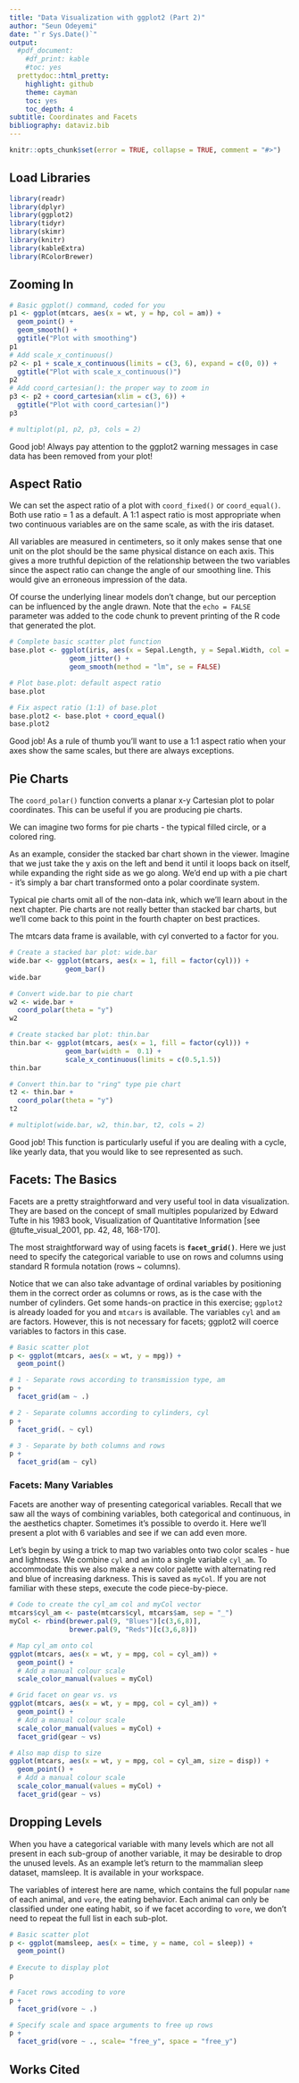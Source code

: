 ```yaml
---
title: "Data Visualization with ggplot2 (Part 2)"
author: "Seun Odeyemi"
date: "`r Sys.Date()`"
output:
  #pdf_document:
    #df_print: kable
    #toc: yes
  prettydoc::html_pretty:
    highlight: github
    theme: cayman
    toc: yes
    toc_depth: 4
subtitle: Coordinates and Facets
bibliography: dataviz.bib
---
```


```r
knitr::opts_chunk$set(error = TRUE, collapse = TRUE, comment = "#>")
```

## Load Libraries
```r
library(readr)
library(dplyr)
library(ggplot2)
library(tidyr)
library(skimr)
library(knitr)
library(kableExtra)
library(RColorBrewer)
```

## Zooming In

```r
# Basic ggplot() command, coded for you
p1 <- ggplot(mtcars, aes(x = wt, y = hp, col = am)) + 
  geom_point() + 
  geom_smooth() +
  ggtitle("Plot with smoothing")
p1
# Add scale_x_continuous()
p2 <- p1 + scale_x_continuous(limits = c(3, 6), expand = c(0, 0)) +
  ggtitle("Plot with scale_x_continuous()")
p2
# Add coord_cartesian(): the proper way to zoom in
p3 <- p2 + coord_cartesian(xlim = c(3, 6)) +
  ggtitle("Plot with coord_cartesian()")
p3

```

```r
# multiplot(p1, p2, p3, cols = 2)
```

Good job! Always pay attention to the ggplot2 warning messages in case data has been removed from your plot!

## Aspect Ratio

We can set the aspect ratio of a plot with `coord_fixed()` or `coord_equal()`. Both use ratio = 1 as a default. A 1:1 aspect ratio is most appropriate when two continuous variables are on the same scale, as with the iris dataset.

All variables are measured in centimeters, so it only makes sense that one unit on the plot should be the same physical distance on each axis. This gives a more truthful depiction of the relationship between the two variables since the aspect ratio can change the angle of our smoothing line. This would give an erroneous impression of the data.

Of course the underlying linear models don't change, but our perception can be influenced by the angle drawn.
Note that the `echo = FALSE` parameter was added to the code chunk to prevent printing of the R code that generated the plot.

```r
# Complete basic scatter plot function
base.plot <- ggplot(iris, aes(x = Sepal.Length, y = Sepal.Width, col = Species)) +
               geom_jitter() +
               geom_smooth(method = "lm", se = FALSE)

# Plot base.plot: default aspect ratio
base.plot

# Fix aspect ratio (1:1) of base.plot
base.plot2 <- base.plot + coord_equal()
base.plot2
```

Good job! As a rule of thumb you'll want to use a 1:1 aspect ratio when your axes show the same scales, but there are always exceptions.

## Pie Charts

The `coord_polar()` function converts a planar x-y Cartesian plot to polar coordinates. This can be useful if you are producing pie charts.

We can imagine two forms for pie charts - the typical filled circle, or a colored ring.

As an example, consider the stacked bar chart shown in the viewer. Imagine that we just take the y axis on the left and bend it until it loops back on itself, while expanding the right side as we go along. We'd end up with a pie chart - it's simply a bar chart transformed onto a polar coordinate system.

Typical pie charts omit all of the non-data ink, which we'll learn about in the next chapter. Pie charts are not really better than stacked bar charts, but we'll come back to this point in the fourth chapter on best practices.

The mtcars data frame is available, with cyl converted to a factor for you.

```r
# Create a stacked bar plot: wide.bar
wide.bar <- ggplot(mtcars, aes(x = 1, fill = factor(cyl))) +
              geom_bar()
wide.bar

# Convert wide.bar to pie chart
w2 <- wide.bar +
  coord_polar(theta = "y")
w2

# Create stacked bar plot: thin.bar
thin.bar <- ggplot(mtcars, aes(x = 1, fill = factor(cyl))) +
              geom_bar(width =  0.1) +
              scale_x_continuous(limits = c(0.5,1.5))
thin.bar

# Convert thin.bar to "ring" type pie chart
t2 <- thin.bar + 
  coord_polar(theta = "y")
t2

# multiplot(wide.bar, w2, thin.bar, t2, cols = 2)
```

Good job! This function is particularly useful if you are dealing with a cycle, like yearly data, that you would like to see represented as such.

## Facets: The Basics

Facets are a pretty straightforward and very useful tool in data visualization. They are based on the concept of small multiples popularized by Edward Tufte in his 1983 book, Visualization of Quantitative Information [see @tufte_visual_2001, pp. 42, 48, 168-170]. 

The most straightforward way of using facets is **`facet_grid()`**. Here we just need to specify the categorical variable to use on rows and columns using standard R formula notation (rows ~ columns).

Notice that we can also take advantage of ordinal variables by positioning them in the correct order as columns or rows, as is the case with the number of cylinders. Get some hands-on practice in this exercise; `ggplot2` is already loaded for you and `mtcars` is available. The variables `cyl` and `am` are factors. However, this is not necessary for facets; ggplot2 will coerce variables to factors in this case.

```r
# Basic scatter plot
p <- ggplot(mtcars, aes(x = wt, y = mpg)) +
  geom_point()

# 1 - Separate rows according to transmission type, am
p + 
  facet_grid(am ~ .)

# 2 - Separate columns according to cylinders, cyl
p +
  facet_grid(. ~ cyl)

# 3 - Separate by both columns and rows 
p +
  facet_grid(am ~ cyl)
```

### Facets: Many Variables

Facets are another way of presenting categorical variables. Recall that we saw all the ways of combining variables, both categorical and continuous, in the aesthetics chapter. Sometimes it's possible to overdo it. Here we'll present a plot with 6 variables and see if we can add even more.

Let's begin by using a trick to map two variables onto two color scales - hue and lightness. We combine `cyl` and `am` into a single variable `cyl_am`. To accommodate this we also make a new color palette with alternating red and blue of increasing darkness. This is saved as `myCol`. If you are not familiar with these steps, execute the code piece-by-piece.

```r
# Code to create the cyl_am col and myCol vector
mtcars$cyl_am <- paste(mtcars$cyl, mtcars$am, sep = "_")
myCol <- rbind(brewer.pal(9, "Blues")[c(3,6,8)],
               brewer.pal(9, "Reds")[c(3,6,8)])

# Map cyl_am onto col
ggplot(mtcars, aes(x = wt, y = mpg, col = cyl_am)) +
  geom_point() +
  # Add a manual colour scale
  scale_color_manual(values = myCol)

# Grid facet on gear vs. vs
ggplot(mtcars, aes(x = wt, y = mpg, col = cyl_am)) +
  geom_point() +
  # Add a manual colour scale
  scale_color_manual(values = myCol) +
  facet_grid(gear ~ vs)

# Also map disp to size
ggplot(mtcars, aes(x = wt, y = mpg, col = cyl_am, size = disp)) +
  geom_point() +
  # Add a manual colour scale
  scale_color_manual(values = myCol) +
  facet_grid(gear ~ vs)

```

## Dropping Levels

When you have a categorical variable with many levels which are not all present in each sub-group of another variable, it may be desirable to drop the unused levels. As an example let's return to the mammalian sleep dataset, mamsleep. It is available in your workspace.

The variables of interest here are name, which contains the full popular `name` of each animal, and `vore`, the eating behavior. Each animal can only be classified under one eating habit, so if we facet according to `vore`, we don't need to repeat the full list in each sub-plot.

```r
# Basic scatter plot
p <- ggplot(mamsleep, aes(x = time, y = name, col = sleep)) +
  geom_point()
  
# Execute to display plot
p

# Facet rows accoding to vore
p +
  facet_grid(vore ~ .)

# Specify scale and space arguments to free up rows
p +
  facet_grid(vore ~ ., scale= "free_y", space = "free_y")
```


## Works Cited